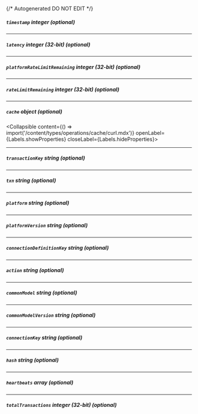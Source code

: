 {/* Autogenerated DO NOT EDIT  */}

##### `timestamp` _integer (optional)_

---
##### `latency` _integer (32-bit) (optional)_

---
##### `platformRateLimitRemaining` _integer (32-bit) (optional)_

---
##### `rateLimitRemaining` _integer (32-bit) (optional)_

---
##### `cache` _object (optional)_
<Collapsible content={() => import('/content/types/operations/cache/curl.mdx')} openLabel={Labels.showProperties} closeLabel={Labels.hideProperties}>
</Collapsible>

---
##### `transactionKey` _string (optional)_

---
##### `txn` _string (optional)_

---
##### `platform` _string (optional)_

---
##### `platformVersion` _string (optional)_

---
##### `connectionDefinitionKey` _string (optional)_

---
##### `action` _string (optional)_

---
##### `commonModel` _string (optional)_

---
##### `commonModelVersion` _string (optional)_

---
##### `connectionKey` _string (optional)_

---
##### `hash` _string (optional)_

---
##### `heartbeats` _array (optional)_

---
##### `totalTransactions` _integer (32-bit) (optional)_


